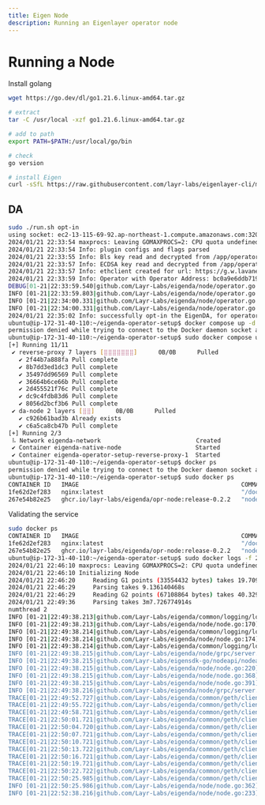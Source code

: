 ```yaml
---
title: Eigen Node
description: Running an Eigenlayer operator node
---
```


# Running a Node

Install golang

```bash
wget https://go.dev/dl/go1.21.6.linux-amd64.tar.gz

# extract
tar -C /usr/local -xzf go1.21.6.linux-amd64.tar.gz

# add to path
export PATH=$PATH:/usr/local/go/bin

# check 
go version

# install Eigen
curl -sSfL https://raw.githubusercontent.com/layr-labs/eigenlayer-cli/master/scripts/install.sh | sh -s

```

## DA

```bash
sudo ./run.sh opt-in
using socket: ec2-13-115-69-92.ap-northeast-1.compute.amazonaws.com:32005;32004
2024/01/21 22:33:54 maxprocs: Leaving GOMAXPROCS=2: CPU quota undefined
2024/01/21 22:33:54 Info: plugin configs and flags parsed
2024/01/21 22:33:55 Info: Bls key read and decrypted from /app/operator_keys/bls_key.json
2024/01/21 22:33:57 Info: ECDSA key read and decrypted from /app/operator_keys/ecdsa_key.json
2024/01/21 22:33:57 Info: ethclient created for url: https://g.w.lavanet.xyz:443/gateway/gth1/rpc-http/742b76c86118c1272a71e73c988878db
2024/01/21 22:33:59 Info: Operator with Operator Address: bc0a9e6ddb719aabc1da9783bc91c37401b3daea is opting in to EigenDA
DEBUG[01-21|22:33:59.540|github.com/Layr-Labs/eigenda/node/operator.go:35] Registered quorum ids                    registeredQuorumIds=[] caller=operator.go:35
INFO [01-21|22:33:59.803|github.com/Layr-Labs/eigenda/node/operator.go:46] Quorums to register for                  quorums=[0] caller=operator.go:46
INFO [01-21|22:34:00.331|github.com/Layr-Labs/eigenda/node/operator.go:73] Should call churner                      shouldCallChurner=true caller=operator.go:73
INFO [01-21|22:34:00.331|github.com/Layr-Labs/eigenda/node/operator.go:115] churner url                              url=churner-goerli.eigenda.xyz:443 caller=operator.go:115
2024/01/21 22:35:02 Info: successfully opt-in the EigenDA, for operator ID: f3cbbd02a20044c58ed57c8dfee9fd5d70858c3d3f449051651f0d5649031ac1, operator address: bc0a9e6ddb719aabc1da9783bc91c37401b3daea, socket: ec2-13-115-69-92.ap-northeast-1.compute.amazonaws.com:32005;32004, and quorums: [0]
ubuntu@ip-172-31-40-110:~/eigenda-operator-setup$ docker compose up -d
permission denied while trying to connect to the Docker daemon socket at unix:///var/run/docker.sock: Get "http://%2Fvar%2Frun%2Fdocker.sock/v1.24/containers/json?all=1&filters=%7B%22label%22%3A%7B%22com.docker.compose.config-hash%22%3Atrue%2C%22com.docker.compose.project%3Deigenda-operator-setup%22%3Atrue%7D%7D": dial unix /var/run/docker.sock: connect: permission denied
ubuntu@ip-172-31-40-110:~/eigenda-operator-setup$ sudo docker compose up -d
[+] Running 11/11
 ✔ reverse-proxy 7 layers [⣿⣿⣿⣿⣿⣿⣿]      0B/0B      Pulled                                                                                                                                                                                           7.1s 
   ✔ 2f44b7a888fa Pull complete                                                                                                                                                                                                                      0.9s 
   ✔ 8b7dd3ed1dc3 Pull complete                                                                                                                                                                                                                      1.2s 
   ✔ 35497dd96569 Pull complete                                                                                                                                                                                                                      0.5s 
   ✔ 36664b6ce66b Pull complete                                                                                                                                                                                                                      1.1s 
   ✔ 2d455521f76c Pull complete                                                                                                                                                                                                                      1.8s 
   ✔ dc9c4fdb83d6 Pull complete                                                                                                                                                                                                                      1.7s 
   ✔ 8056d2bcf3b6 Pull complete                                                                                                                                                                                                                      1.7s 
 ✔ da-node 2 layers [⣿⣿]      0B/0B      Pulled                                                                                                                                                                                                      2.4s 
   ✔ c926b61bad3b Already exists                                                                                                                                                                                                                     0.0s 
   ✔ c6a5ca8cb47b Pull complete                                                                                                                                                                                                                      1.0s 
[+] Running 2/3
 ⠧ Network eigenda-network                           Created                                                                                                                                                                                         1.7s 
 ✔ Container eigenda-native-node                     Started                                                                                                                                                                                         1.3s 
 ✔ Container eigenda-operator-setup-reverse-proxy-1  Started                                                                                                                                                                                         0.7s 
ubuntu@ip-172-31-40-110:~/eigenda-operator-setup$ docker ps
permission denied while trying to connect to the Docker daemon socket at unix:///var/run/docker.sock: Get "http://%2Fvar%2Frun%2Fdocker.sock/v1.24/containers/json": dial unix /var/run/docker.sock: connect: permission denied
ubuntu@ip-172-31-40-110:~/eigenda-operator-setup$ sudo docker ps
CONTAINER ID   IMAGE                                              COMMAND                  CREATED          STATUS          PORTS                                                                                      NAMES
1fe62d2ef283   nginx:latest                                       "/docker-entrypoint.…"   30 seconds ago   Up 28 seconds   80/tcp, 0.0.0.0:32004->32004/tcp, :::32004->32004/tcp                                      eigenda-operator-setup-reverse-proxy-1
267e54b82e25   ghcr.io/layr-labs/eigenda/opr-node:release-0.2.2   "node"                   30 seconds ago   Up 28 seconds   0.0.0.0:9092->9092/tcp, :::9092->9092/tcp, 0.0.0.0:32005->32005/tcp, :::32005->32005/tcp   eigenda-native-node
```


Validating the service

```bash
sudo docker ps
CONTAINER ID   IMAGE                                              COMMAND                  CREATED          STATUS          PORTS                                                                                      NAMES
1fe62d2ef283   nginx:latest                                       "/docker-entrypoint.…"   30 seconds ago   Up 28 seconds   80/tcp, 0.0.0.0:32004->32004/tcp, :::32004->32004/tcp                                      eigenda-operator-setup-reverse-proxy-1
267e54b82e25   ghcr.io/layr-labs/eigenda/opr-node:release-0.2.2   "node"                   30 seconds ago   Up 28 seconds   0.0.0.0:9092->9092/tcp, :::9092->9092/tcp, 0.0.0.0:32005->32005/tcp, :::32005->32005/tcp   eigenda-native-node
ubuntu@ip-172-31-40-110:~/eigenda-operator-setup$ sudo docker logs -f 267e54b82e25
2024/01/21 22:46:10 maxprocs: Leaving GOMAXPROCS=2: CPU quota undefined
2024/01/21 22:46:10 Initializing Node
2024/01/21 22:46:20     Reading G1 points (33554432 bytes) takes 19.709821ms
2024/01/21 22:46:29     Parsing takes 9.136140468s
2024/01/21 22:46:29     Reading G2 points (67108864 bytes) takes 40.329326ms
2024/01/21 22:49:36     Parsing takes 3m7.726774914s
numthread 2
INFO [01-21|22:49:38.213|github.com/Layr-Labs/eigenda/common/logging/logging.go:65] Starting metrics server at port :9092    caller=logging.go:65
INFO [01-21|22:49:38.213|github.com/Layr-Labs/eigenda/node/node.go:170]             Enabled metrics                          socket=:9092 caller=node.go:170
INFO [01-21|22:49:38.214|github.com/Layr-Labs/eigenda/common/logging/logging.go:65] Starting node api server at address localhost:9091 caller=logging.go:65
INFO [01-21|22:49:38.214|github.com/Layr-Labs/eigenda/node/node.go:174]             Enabled node api                         port=9091 caller=node.go:174
INFO [01-21|22:49:38.214|github.com/Layr-Labs/eigenda/common/logging/logging.go:65] The node has successfully started. Note: if it's not opted in on https://goerli.eigenlayer.xyz/avs/eigenda, then please follow the EigenDA operator guide section in docs.eigenlayer.xyz to register caller=logging.go:65
INFO [01-21|22:49:38.215|github.com/Layr-Labs/eigenda/node/grpc/server.go:119]      port                                     32004=address [::]:32004="GRPC Listening" caller=server.go:119
INFO [01-21|22:49:38.215|github.com/Layr-Labs/eigensdk-go/nodeapi/nodeapi.go:240]   node api server running                  addr=localhost:9091 caller=nodeapi.go:240
INFO [01-21|22:49:38.215|github.com/Layr-Labs/eigenda/node/node.go:220]             Start expireLoop goroutine in background to periodically remove expired batches on the node caller=node.go:220
INFO [01-21|22:49:38.215|github.com/Layr-Labs/eigenda/node/node.go:368]             Start checkRegisteredNodeIpOnChain goroutine in background to subscribe the operator socket change events onchain caller=node.go:368
INFO [01-21|22:49:38.215|github.com/Layr-Labs/eigenda/node/node.go:391]             Start checkCurrentNodeIp goroutine in background to detect the current public IP of the operator node caller=node.go:391
INFO [01-21|22:49:38.216|github.com/Layr-Labs/eigenda/node/grpc/server.go:95]       port                                     32005=address [::]:32005="GRPC Listening" caller=server.go:95
TRACE[01-21|22:49:52.727|github.com/Layr-Labs/eigenda/common/geth/client.go:242]    Transaction not yet mined                txHash=0xb53dcddcc1b04630cfcc9faa16110d4f9ac3bf4e86594af7e13ea4c9cb7c9648 caller=client.go:242
TRACE[01-21|22:49:55.722|github.com/Layr-Labs/eigenda/common/geth/client.go:242]    Transaction not yet mined                txHash=0xb53dcddcc1b04630cfcc9faa16110d4f9ac3bf4e86594af7e13ea4c9cb7c9648 caller=client.go:242
TRACE[01-21|22:49:58.721|github.com/Layr-Labs/eigenda/common/geth/client.go:242]    Transaction not yet mined                txHash=0xb53dcddcc1b04630cfcc9faa16110d4f9ac3bf4e86594af7e13ea4c9cb7c9648 caller=client.go:242
TRACE[01-21|22:50:01.721|github.com/Layr-Labs/eigenda/common/geth/client.go:242]    Transaction not yet mined                txHash=0xb53dcddcc1b04630cfcc9faa16110d4f9ac3bf4e86594af7e13ea4c9cb7c9648 caller=client.go:242
TRACE[01-21|22:50:04.720|github.com/Layr-Labs/eigenda/common/geth/client.go:242]    Transaction not yet mined                txHash=0xb53dcddcc1b04630cfcc9faa16110d4f9ac3bf4e86594af7e13ea4c9cb7c9648 caller=client.go:242
TRACE[01-21|22:50:07.721|github.com/Layr-Labs/eigenda/common/geth/client.go:242]    Transaction not yet mined                txHash=0xb53dcddcc1b04630cfcc9faa16110d4f9ac3bf4e86594af7e13ea4c9cb7c9648 caller=client.go:242
TRACE[01-21|22:50:10.721|github.com/Layr-Labs/eigenda/common/geth/client.go:242]    Transaction not yet mined                txHash=0xb53dcddcc1b04630cfcc9faa16110d4f9ac3bf4e86594af7e13ea4c9cb7c9648 caller=client.go:242
TRACE[01-21|22:50:13.722|github.com/Layr-Labs/eigenda/common/geth/client.go:242]    Transaction not yet mined                txHash=0xb53dcddcc1b04630cfcc9faa16110d4f9ac3bf4e86594af7e13ea4c9cb7c9648 caller=client.go:242
TRACE[01-21|22:50:16.721|github.com/Layr-Labs/eigenda/common/geth/client.go:242]    Transaction not yet mined                txHash=0xb53dcddcc1b04630cfcc9faa16110d4f9ac3bf4e86594af7e13ea4c9cb7c9648 caller=client.go:242
TRACE[01-21|22:50:19.721|github.com/Layr-Labs/eigenda/common/geth/client.go:242]    Transaction not yet mined                txHash=0xb53dcddcc1b04630cfcc9faa16110d4f9ac3bf4e86594af7e13ea4c9cb7c9648 caller=client.go:242
TRACE[01-21|22:50:22.722|github.com/Layr-Labs/eigenda/common/geth/client.go:242]    Transaction not yet mined                txHash=0xb53dcddcc1b04630cfcc9faa16110d4f9ac3bf4e86594af7e13ea4c9cb7c9648 caller=client.go:242
TRACE[01-21|22:50:25.985|github.com/Layr-Labs/eigenda/common/geth/client.go:213]    transaction confirmed                    txHash=0xb53dcddcc1b04630cfcc9faa16110d4f9ac3bf4e86594af7e13ea4c9cb7c9648 tag=UpdateOperatorSocket gasUsed=36558 caller=client.go:213
INFO [01-21|22:50:25.986|github.com/Layr-Labs/eigenda/node/node.go:362]             Socket update                            "old socket"=ec2-13-115-69-92.ap-northeast-1.compute.amazonaws.com:32005;32004 "new socket"=13.115.69.92:32005;32004 caller=node.go:362
INFO [01-21|22:52:38.216|github.com/Layr-Labs/eigenda/node/node.go:233]             Complete an expiration cycle to remove expired batches "num expired batches found and removed"=0 caller=node.go:233
```